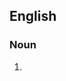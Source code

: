 {{also|Castellites}}

==English==

===Noun===
{{head|en|noun plural form}}

# {{plural of|castellite|lang=en}}